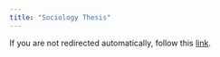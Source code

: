 ```yaml
---
title: "Sociology Thesis"
---
```


<meta http-equiv="refresh" content="0; url=https://github.com/matthewacarson/soc_thesis_latex/blob/main/soc_honors_thesis.pdf" />
<script>
  window.location.href = "https://github.com/matthewacarson/soc_thesis_latex/blob/main/soc_honors_thesis.pdf";
</script>
<p>If you are not redirected automatically, follow this <a href="https://github.com/matthewacarson/soc_thesis_latex/blob/main/soc_honors_thesis.pdf">link</a>.</p>
